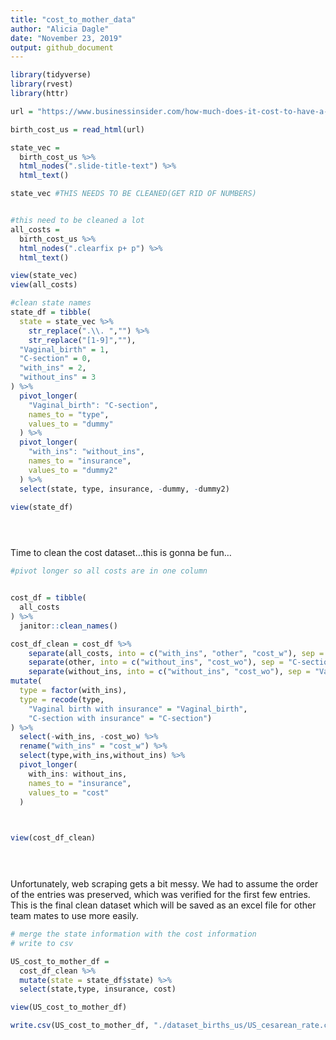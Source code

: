 ```yaml
---
title: "cost_to_mother_data"
author: "Alicia Dagle"
date: "November 23, 2019"
output: github_document
---
```


```r
library(tidyverse)
library(rvest)
library(httr)
```

```r
url = "https://www.businessinsider.com/how-much-does-it-cost-to-have-a-baby-2018-4#35-maine-16"

birth_cost_us = read_html(url)

state_vec =
  birth_cost_us %>% 
  html_nodes(".slide-title-text") %>% 
  html_text()

state_vec #THIS NEEDS TO BE CLEANED(GET RID OF NUMBERS)


#this need to be cleaned a lot
all_costs = 
  birth_cost_us %>% 
  html_nodes(".clearfix p+ p") %>% 
  html_text()

view(state_vec)
view(all_costs)
```


```r
#clean state names
state_df = tibble(
  state = state_vec %>% 
    str_replace(".\\. ","") %>%
    str_replace("[1-9]",""),
  "Vaginal_birth" = 1,
  "C-section" = 0,
  "with_ins" = 2,
  "without_ins" = 3
) %>% 
  pivot_longer(
    "Vaginal_birth": "C-section",
    names_to = "type",
    values_to = "dummy"
  ) %>% 
  pivot_longer(
    "with_ins": "without_ins",
    names_to = "insurance",
    values_to = "dummy2"
  ) %>% 
  select(state, type, insurance, -dummy, -dummy2)

view(state_df)


  
```


Time to clean the cost dataset...this is gonna be fun...

```r

#pivot longer so all costs are in one column


cost_df = tibble(
  all_costs
) %>% 
  janitor::clean_names()

cost_df_clean = cost_df %>% 
    separate(all_costs, into = c("with_ins", "other", "cost_w"), sep = "\\:") %>% 
    separate(other, into = c("without_ins", "cost_wo"), sep = "C-section without insurance" ) %>% 
    separate(without_ins, into = c("without_ins", "cost_wo"), sep = "Vaginal birth without insurance")%>%
mutate(
  type = factor(with_ins), 
  type = recode(type,
    "Vaginal birth with insurance" = "Vaginal_birth",
    "C-section with insurance" = "C-section")
) %>% 
  select(-with_ins, -cost_wo) %>% 
  rename("with_ins" = "cost_w") %>% 
  select(type,with_ins,without_ins) %>% 
  pivot_longer(
    with_ins: without_ins,
    names_to = "insurance",
    values_to = "cost"
  )
  


view(cost_df_clean)


  
```


Unfortunately, web scraping gets a bit messy. We had to assume the order of the entries was preserved, which was verified for the first few entries. This is the final clean dataset which will be saved as an excel file for other team mates to use more easily.

```r
# merge the state information with the cost information
# write to csv

US_cost_to_mother_df = 
  cost_df_clean %>% 
  mutate(state = state_df$state) %>% 
  select(state,type, insurance, cost)

view(US_cost_to_mother_df)

write.csv(US_cost_to_mother_df, "./dataset_births_us/US_cesarean_rate.csv", row.names = FALSE)

```

